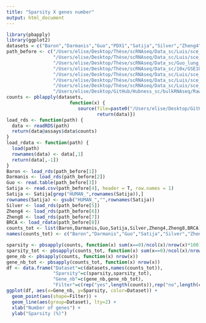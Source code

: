 ```yaml
---
title: "Sparsity X genes number"
output: html_document
---
```


```r
library(pbapply)
library(ggplot2)
datasets = c("Baron","Darmanis","Guo","PDX1","Satija","Silver","Zheng4","Zheng8","BRCA")
path_before <- c("/Users/elise/Desktop/Thèse/scRNAseq/Data_sc/Luis/sce_Baron.rds",
                 "/Users/elise/Desktop/Thèse/scRNAseq/Data_sc/Luis/sce_full_Darmanis.rds",
                 "/Users/elise/Desktop/Thèse/scRNAseq/Data_sc/Guo_lung_2018/GSE99254_NSCLC.TCell.S9055.count.labeled.txt",
                 "/Users/elise/Desktop/Thèse/scRNAseq/Data_sc/10x/GSE100866_CBMC_8K_13AB_10X-RNA_umi.csv",
                 "/Users/elise/Desktop/Thèse/scRNAseq/Data_sc/Luis/sce_full_GSE115189Silver.rds",
                 "/Users/elise/Desktop/Thèse/scRNAseq/Data_sc/Luis/sce_full_Zhengmix4eq.rds",
                 "/Users/elise/Desktop/Thèse/scRNAseq/Data_sc/Luis/sce_full_Zhengmix8eq.rds",
                 "/Users/elise/Desktop/GitHub/Hubness_sc/bulkRNAseq/Raw_data_TCGA-BRCA.RData")
counts <- pblapply(datasets,
                       function(x) {
                          source(file=paste0("/Users/elise/Desktop/GitHub/Hubness_sc/R_scripts/load_data/load_counts_",x,".R"));
                                 return(data)})
load_rds <- function(path) {
  data <- readRDS(path)
  return(data@assays$data$counts)
}
load_rdata <- function(path) {
  load(path)
  rownames(data) <- data[,1]
  return(data[,-1])
}
Baron <- load_rds(path_before[1])
Darmanis <- load_rds(path_before[2])
Guo <- read.table(path_before[3])
Satija <- read.csv(path_before[4], header = T, row.names = 1)
Satija <- Satija[grep("HUMAN_",rownames(Satija)),]
rownames(Satija) <- gsub("HUMAN_","",rownames(Satija))
Silver <- load_rds(path_before[5])
Zheng4 <- load_rds(path_before[6])
Zheng8 <- load_rds(path_before[7])
BRCA <- load_rdata(path_before[8])
counts_tot <- list(Baron,Darmanis,Guo,Satija,Silver,Zheng4,Zheng8,BRCA)
names(counts_tot) <- c("Baron","Darmanis","Guo","Satija","Silver","Zheng4","Zheng8","BRCA")
```

```r
sparsity <- pbsapply(counts, function(x) sum(x==0)/ncol(x)/nrow(x)*100)
sparsity_tot <- pbsapply(counts_tot, function(x) sum(x==0)/ncol(x)/nrow(x)*100)
gene_nb <- pbsapply(counts, function(x) nrow(x))
gene_nb_tot <- pbsapply(counts_tot, function(x) nrow(x))
df <- data.frame("Dataset"=c(datasets,names(counts_tot)),
                 "Sparsity"=c(sparsity,sparsity_tot),
                 "Gene_nb"=c(gene_nb,gene_nb_tot),
                 "Filter"=c(rep("yes",length(counts)),rep("no",length(counts_tot))))
ggplot(df, aes(x=Gene_nb, y=Sparsity, color=Dataset)) +
  geom_point(aes(shape=Filter)) +
  geom_line(aes(group=Dataset), lty=2) +
  xlab("Number of genes") +
  ylab("Sparsity (%)")
```

